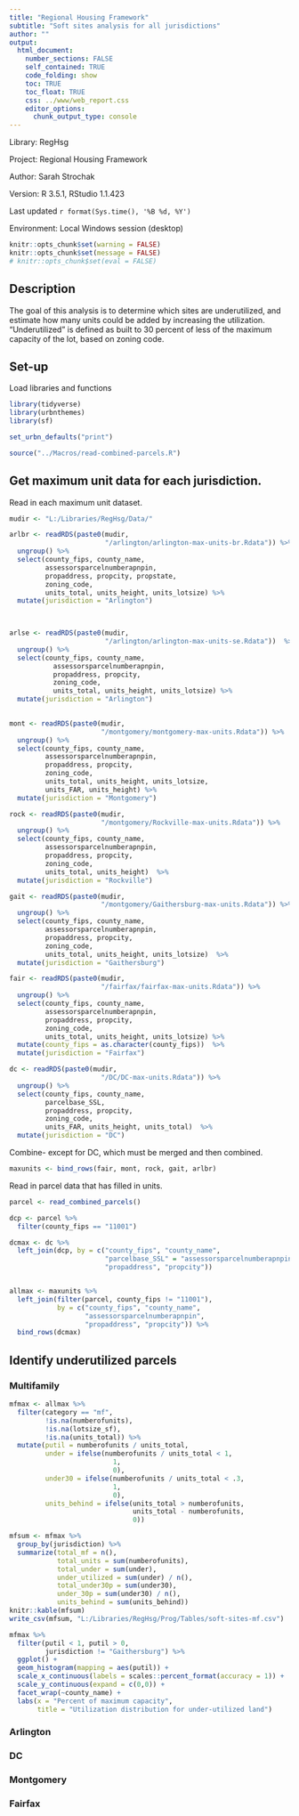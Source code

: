 ```yaml
---
title: "Regional Housing Framework"
subtitle: "Soft sites analysis for all jurisdictions"
author: ""
output:
  html_document:
    number_sections: FALSE
    self_contained: TRUE
    code_folding: show
    toc: TRUE
    toc_float: TRUE
    css: ../www/web_report.css
    editor_options:
      chunk_output_type: console
---
```


<link rel="stylesheet" href="//fonts.googleapis.com/css?family=Lato" />

Library: RegHsg

Project: Regional Housing Framework

Author: Sarah Strochak

Version: R 3.5.1, RStudio 1.1.423

Last updated `r format(Sys.time(), '%B %d, %Y')`

Environment: Local Windows session (desktop)


```r
knitr::opts_chunk$set(warning = FALSE)
knitr::opts_chunk$set(message = FALSE)
# knitr::opts_chunk$set(eval = FALSE)
```

## Description

The goal of this analysis is to determine which sites are underutilized, and estimate how many units could be added by increasing the utilization. "Underutilized" is defined as built to 30 percent of less of the maximum capacity of the lot, based on zoning code.

## Set-up

Load libraries and functions

```r

library(tidyverse)
library(urbnthemes)
library(sf)

set_urbn_defaults("print")

source("../Macros/read-combined-parcels.R")

```

## Get maximum unit data for each jurisdiction.

Read in each maximum unit dataset.

```r
mudir <- "L:/Libraries/RegHsg/Data/"

arlbr <- readRDS(paste0(mudir,
                        "/arlington/arlington-max-units-br.Rdata")) %>% 
  ungroup() %>% 
  select(county_fips, county_name,
         assessorsparcelnumberapnpin,
         propaddress, propcity, propstate,
         zoning_code,
         units_total, units_height, units_lotsize) %>% 
  mutate(jurisdiction = "Arlington")
  


arlse <- readRDS(paste0(mudir,
                        "/arlington/arlington-max-units-se.Rdata"))  %>% 
  ungroup() %>% 
  select(county_fips, county_name,
           assessorsparcelnumberapnpin,
           propaddress, propcity,
           zoning_code,
           units_total, units_height, units_lotsize) %>% 
  mutate(jurisdiction = "Arlington")
  

mont <- readRDS(paste0(mudir,
                       "/montgomery/montgomery-max-units.Rdata")) %>% 
  ungroup() %>% 
  select(county_fips, county_name,
         assessorsparcelnumberapnpin,
         propaddress, propcity,
         zoning_code,
         units_total, units_height, units_lotsize,
         units_FAR, units_height) %>% 
  mutate(jurisdiction = "Montgomery")

rock <- readRDS(paste0(mudir,
                       "/montgomery/Rockville-max-units.Rdata")) %>% 
  ungroup() %>% 
  select(county_fips, county_name,
         assessorsparcelnumberapnpin,
         propaddress, propcity,
         zoning_code,
         units_total, units_height)  %>% 
  mutate(jurisdiction = "Rockville")

gait <- readRDS(paste0(mudir,
                       "/montgomery/Gaithersburg-max-units.Rdata")) %>% 
  ungroup() %>% 
  select(county_fips, county_name,
         assessorsparcelnumberapnpin,
         propaddress, propcity,
         zoning_code,
         units_total, units_height, units_lotsize)  %>% 
  mutate(jurisdiction = "Gaithersburg")

fair <- readRDS(paste0(mudir,
                       "/fairfax/fairfax-max-units.Rdata")) %>% 
  ungroup() %>% 
  select(county_fips, county_name,
         assessorsparcelnumberapnpin,
         propaddress, propcity,
         zoning_code,
         units_total, units_height, units_lotsize) %>% 
  mutate(county_fips = as.character(county_fips))  %>% 
  mutate(jurisdiction = "Fairfax")

dc <- readRDS(paste0(mudir,
                       "/DC/DC-max-units.Rdata")) %>% 
  ungroup() %>% 
  select(county_fips, county_name,
         parcelbase_SSL,
         propaddress, propcity,
         zoning_code,
         units_FAR, units_height, units_total)  %>% 
  mutate(jurisdiction = "DC")

```

Combine- except for DC, which must be merged and then combined.

```r

maxunits <- bind_rows(fair, mont, rock, gait, arlbr)

```

Read in parcel data that has filled in units.

```r

parcel <- read_combined_parcels()

```

```r

dcp <- parcel %>% 
  filter(county_fips == "11001")

dcmax <- dc %>% 
  left_join(dcp, by = c("county_fips", "county_name",
                        "parcelbase_SSL" = "assessorsparcelnumberapnpin",
                        "propaddress", "propcity"))


allmax <- maxunits %>% 
  left_join(filter(parcel, county_fips != "11001"),
            by = c("county_fips", "county_name",
                   "assessorsparcelnumberapnpin",
                   "propaddress", "propcity")) %>% 
  bind_rows(dcmax)

```

## Identify underutilized parcels

### Multifamily

```r

mfmax <- allmax %>% 
  filter(category == "mf",
         !is.na(numberofunits),
         !is.na(lotsize_sf),
         !is.na(units_total)) %>% 
  mutate(putil = numberofunits / units_total,
         under = ifelse(numberofunits / units_total < 1,
                          1,
                          0),
         under30 = ifelse(numberofunits / units_total < .3,
                          1,
                          0),
         units_behind = ifelse(units_total > numberofunits,
                               units_total - numberofunits,
                               0))

mfsum <- mfmax %>% 
  group_by(jurisdiction) %>% 
  summarize(total_mf = n(),
            total_units = sum(numberofunits),
            total_under = sum(under),
            under_utilized = sum(under) / n(),
            total_under30p = sum(under30),
            under_30p = sum(under30) / n(),
            units_behind = sum(units_behind))
knitr::kable(mfsum)
write_csv(mfsum, "L:/Libraries/RegHsg/Prog/Tables/soft-sites-mf.csv")

mfmax %>% 
  filter(putil < 1, putil > 0,
         jurisdiction != "Gaithersburg") %>% 
  ggplot() +
  geom_histogram(mapping = aes(putil)) +
  scale_x_continuous(labels = scales::percent_format(accuracy = 1)) +
  scale_y_continuous(expand = c(0,0)) +
  facet_wrap(~county_name) +
  labs(x = "Percent of maximum capacity",
       title = "Utilization distribution for under-utilized land")

```



### Arlington

### DC

### Montgomery

### Fairfax

